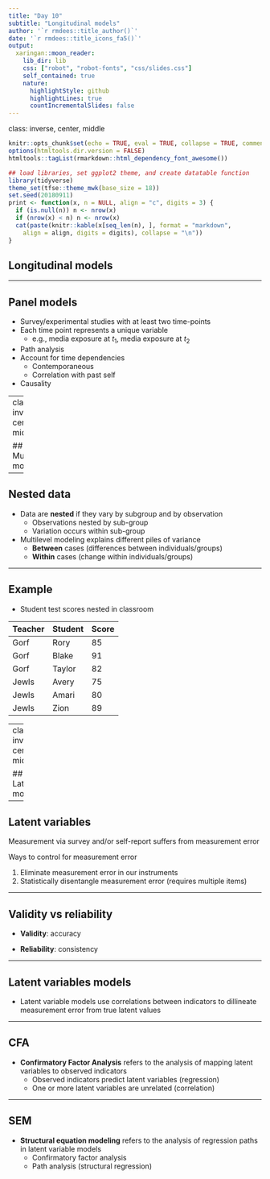 ```yaml
---
title: "Day 10"
subtitle: "Longitudinal models"
author: '`r rmdees::title_author()`'
date: '`r rmdees::title_icons_fa5()`'
output:
  xaringan::moon_reader:
    lib_dir: lib
    css: ["robot", "robot-fonts", "css/slides.css"]
    self_contained: true
    nature:
      highlightStyle: github
      highlightLines: true
      countIncrementalSlides: false
---
```

class: inverse, center, middle

```r
knitr::opts_chunk$set(echo = TRUE, eval = TRUE, collapse = TRUE, comment = "#>")
options(htmltools.dir.version = FALSE)
htmltools::tagList(rmarkdown::html_dependency_font_awesome())

## load libraries, set ggplot2 theme, and create datatable function
library(tidyverse)
theme_set(tfse::theme_mwk(base_size = 18))
set.seed(20180911)
print <- function(x, n = NULL, align = "c", digits = 3) {
  if (is.null(n)) n <- nrow(x)
  if (nrow(x) < n) n <- nrow(x)
  cat(paste(knitr::kable(x[seq_len(n), ], format = "markdown", 
    align = align, digits = digits), collapse = "\n"))
}
```

## Longitudinal models


---

## Panel models

+ Survey/experimental studies with at least two time-points
+ Each time point represents a unique variable
   - e.g., media exposure at $t_{1}$, media exposure at $t_{2}$
+ Path analysis
+ Account for time dependencies
   - Contemporaneous
   - Correlation with past self
+ Causality



---
class: inverse, center, middle

## Multilevel models

---

## Nested data
+ Data are **nested** if they vary by subgroup and by observation
   - Observations nested by sub-group
   - Variation occurs within sub-group
+ Multilevel modeling explains different piles of variance
   - **Between** cases (differences between individuals/groups)
   - **Within** cases (change within individuals/groups)

---

## Example

+ Student test scores nested in classroom

| Teacher | Student | Score |
|---------|---------|-------|
| Gorf    | Rory    | 85    |
| Gorf    | Blake   | 91    |
| Gorf    | Taylor  | 82    |
| Jewls   | Avery   | 75    |
| Jewls   | Amari   | 80    |
| Jewls   | Zion    | 89    |

---
class: inverse, center, middle

## Latent models

---

## Latent variables

Measurement via survey and/or self-report suffers from measurement error

Ways to control for measurement error

1. Eliminate measurement error in our instruments
1. Statistically disentangle measurement error (requires multiple items)

---

## Validity vs reliability

+ **Validity**: accuracy

+ **Reliability**: consistency

---

## Latent variables models

+ Latent variable models use correlations between indicators to dillineate measurement error from true latent values

---

## CFA

+ **Confirmatory Factor Analysis** refers to the analysis of mapping latent variables to observed indicators
   - Observed indicators predict latent variables (regression)
   - One or more latent variables are unrelated (correlation)


---

## SEM

+ **Structural equation modeling** refers to the analysis of regression paths in latent variable models
   - Confirmatory factor analysis
   - Path analysis (structural regression)
